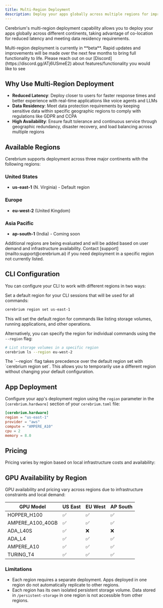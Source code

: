 ```yaml
---
title: Multi-Region Deployment
description: Deploy your apps globally across multiple regions for improved latency and data residency compliance
---
```


Cerebrium's multi-region deployment capability allows you to deploy your apps globally across different continents, taking advantage of co-location for reduced latency and meeting data residency requirements.

<Warning>
  Multi-region deployment is currently in **beta**. Rapid updates and
  improvements will be made over the next few months to bring full functionality
  to life. Please reach out on our [Discord](https://discord.gg/ATj6USmeE2)
  about features/functionality you would like to see
</Warning>

## Why Use Multi-Region Deployment

- **Reduced Latency**: Deploy closer to users for faster response times and better experience with real-time applications like voice agents and LLMs
- **Data Residency**: Meet data protection requirements by keeping sensitive data within specific geographic regions to comply with regulations like GDPR and CCPA
- **High Availability**: Ensure fault tolerance and continuous service through geographic redundancy, disaster recovery, and load balancing across multiple regions

## Available Regions

Cerebrium supports deployment across three major continents with the following regions:

### United States

- **us-east-1** (N. Virginia) - Default region

### Europe

- **eu-west-2** (United Kingdom)

### Asia Pacific

- **ap-south-1** (India) - Coming soon

<Info>
  Additional regions are being evaluated and will be added based on user demand
  and infrastructure availability. Contact
  [support](mailto:support@cerebrium.ai) if you need deployment in a specific
  region not currently listed.
</Info>

## CLI Configuration

You can configure your CLI to work with different regions in two ways:

Set a default region for your CLI sessions that will be used for all commands:

```bash
cerebrium region set us-east-1
```

This will set the default region for commands like listing storage volumes, running applications, and other operations.

Alternatively, you can specify the region for individual commands using the `--region` flag:

```bash
# List storage volumes in a specific region
cerebrium ls --region eu-west-2

```

<Info>
  The `--region` flag takes precedence over the default region set with
  `cerebrium region set`. This allows you to temporarily use a different region
  without changing your default configuration.
</Info>

## App Deployment

Configure your app's deployment region using the `region` parameter in the `[cerebrium.hardware]` section of your `cerebrium.toml` file:

```toml
[cerebrium.hardware]
region = "us-east-1"
provider = "aws"
compute = "AMPERE_A10"
cpu = 2
memory = 8.0
```

## Pricing

Pricing varies by region based on local infrastructure costs and availability:

## GPU Availability by Region

GPU availability and pricing vary across regions due to infrastructure constraints and local demand:

| GPU Model        | US East | EU West | AP South |
| ---------------- | ------- | ------- | -------- |
| HOPPER_H100      | ✅      | ✅      | ✅       |
| AMPERE_A100_40GB | ✅      | ✅      | ✅       |
| ADA_L40S         | ✅      | ❌      | ❌       |
| ADA_L4           | ✅      | ✅      | ✅       |
| AMPERE_A10       | ✅      | ✅      | ✅       |
| TURING_T4        | ✅      | ✅      | ✅       |

### Limitations

- Each region requires a separate deployment. Apps deployed in one region do not automatically replicate to other regions.
- Each region has its own isolated persistent storage volume. Data stored in `/persistent-storage` in one region is not accessible
  from other regions.
